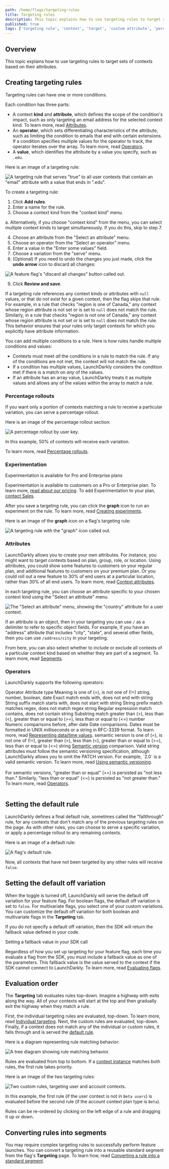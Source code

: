 ```yaml
---
path: /home/flags/targeting-rules
title: Targeting rules
description: This topic explains how to use targeting rules to target sets of contexts based on their attributes.
published: true
tags: ['targeting rule', 'context', 'target', 'custom attribute', 'percentage rollout', 'user']
---
```


## Overview

This topic explains how to use targeting rules to target sets of contexts based on their attributes.

## Creating targeting rules

Targeting rules can have one or more conditions.

Each condition has three parts:
- A context **kind** and **attribute**, which defines the scope of the condition's impact, such as only targeting an email address for the selected context kind. To learn more, read [Attributes](#attributes).
- An **operator**, which sets differentiating characteristics of the attribute, such as limiting the condition to emails that end with certain extensions. If a condition specifies multiple values for the operator to track, the operator iterates over the array. To learn more, read [Operators](#operators).
- A **value**, which identifies the attribute by a value you specify, such as `.edu`.

Here is an image of a targeting rule:

![A targeting rule that serves "true" to all user contexts that contain an "email" attribute with a value that ends in ".edu".](flag-targeting-rule.png)

To create a targeting rule:

1. Click **Add rules**.
2. Enter a name for the rule.
3. Choose a context kind from the "context kind" menu.

  a. Alternatively, if you choose "context kind" from the menu, you can select multiple context kinds to target simultaneously. If you do this, skip to step 7.

4. Choose an attribute from the "Select an attribute" menu.
5. Choose an operator from the "Select an operator" menu.
6. Enter a value in the "Enter some values" field.
7. Choose a variation from the "serve" menu.
8. (Optional) If you need to undo the changes you just made, click the **undo arrow** icon to discard all changes:

  ![A feature flag's "discard all changes" button called out.](flag-targeting-discard-changes.png)

9. Click **Review and save**.

If a targeting rule references any context kinds or attributes with `null` values, or that do not exist for a given context, then the flag skips that rule. For example, in a rule that checks "region is one of Canada," any context whose region attribute is not set or is set to `null` does not match the rule. Similarly, in a rule that checks "region is not one of Canada," any context whose region attribute is not set or is set to `null` does not match the rule. This behavior ensures that your rules only target contexts for which you explicitly have attribute information.

You can add multiple conditions to a rule. Here is how rules handle multiple conditions and values:

- Contexts must meet *all* the conditions in a rule to match the rule. If any of the conditions are not met, the context will not match the rule.
- If a condition has multiple values, LaunchDarkly considers the condition met if there is a match on *any* of the values.
- If an attribute has an array value, LaunchDarkly treats it as multiple values and allows any of the values within the array to match a rule.

### Percentage rollouts

If you want only a portion of contexts matching a rule to receive a particular variation, you can serve a percentage rollout.

Here is an image of the percentage rollout section:

![A percentage rollout by user key.](flag-rules-percentage-fifty.png)

In this example, 50% of contexts will receive each variation.

To learn more, read [Percentage rollouts](/home/flags/rollouts).

### Experimentation

<Callout intent="primary">
<CalloutTitle>Experimentation is available for Pro and Enterprise plans</CalloutTitle>
<CalloutDescription>

Experimentation is available to customers on a Pro or Enterprise plan. To learn more, [read about our pricing](https://launchdarkly.com/pricing/). To add Experimentation to your plan, [contact Sales](https://launchdarkly.com/contact-sales/).

</CalloutDescription>
</Callout>

After you save a targeting rule, you can click the **graph** icon to run an experiment on the rule. To learn more, read [Creating experiments](/home/creating-experiments).

Here is an image of the **graph** icon on a flag's targeting rule:

![A targeting rule with the "graph" icon called out.](flag-rules-percentage-fifty-callout.png)

### Attributes

LaunchDarkly allows you to create your own attributes. For instance, you might want to target contexts based on plan, group, role, or location. Using attributes, you could show some features to customers on your regular plan, and additional features to customers on your premium plan. Or you could roll out a new feature to 30% of end users at a particular location, rather than 30% of all end users. To learn more, read [Context attributes](/home/contexts/attributes).

In each targeting rule, you can choose an attribute specific to your chosen context kind using the "Select an attribute" menu.

![The "Select an attribute" menu, showing the "country" attribute for a user context.](targeting-attribute-dropdown.png)

If an attribute is an object, then in your targeting you can use `/` as a delimiter to refer to specific object fields. For example, if you have an "address" attribute that includes "city", "state", and several other fields, then you can use `/address/city` in your targeting.

From here, you can also select whether to include or exclude all contexts of a particular context kind based on whether they are part of a segment. To learn more, read [Segments](/home/contexts/segments).

### Operators

LaunchDarkly supports the following operators:

<Table>
  <TableHeader>
    <TableHeadCell>Operator</TableHeadCell>
    <TableHeadCell>Attribute type</TableHeadCell>
    <TableHeadCell>Meaning</TableHeadCell>
  </TableHeader>
  <TableBody>
    <TableRow>
      <TableCell>is one of (=), is not one of (!=)</TableCell>
      <TableCell>string, number, boolean, date</TableCell>
      <TableCell>Exact match</TableCell>
    </TableRow>
    <TableRow>
      <TableCell>ends with, does not end with</TableCell>
      <TableCell>string</TableCell>
      <TableCell>String suffix match</TableCell>
    </TableRow>
    <TableRow>
      <TableCell>starts with, does not start with</TableCell>
      <TableCell>string</TableCell>
      <TableCell>String prefix match</TableCell>
    </TableRow>
    <TableRow>
      <TableCell>matches regex, does not match regex</TableCell>
      <TableCell>string</TableCell>
      <TableCell>Regular expression match</TableCell>
    </TableRow>
    <TableRow>
      <TableCell>contains, does not contain</TableCell>
      <TableCell>string</TableCell>
      <TableCell>Substring match</TableCell>
    </TableRow>
    <TableRow>
      <TableCell>greater than (&gt;), less than (&lt;), greater than or equal to (&gt;=), less than or equal to (&lt;=)</TableCell>
      <TableCell>number</TableCell>
      <TableCell>Numeric comparisons</TableCell>
    </TableRow>
    <TableRow>
      <TableCell>before, after</TableCell>
      <TableCell>date</TableCell>
      <TableCell>Date comparisons. Dates must be formatted in UNIX milliseconds or a string in RFC-3339 format. To learn more, read <a href="/sdk/concepts/flag-types#representing-datetime-values">Representing data/time values</a>.</TableCell>
    </TableRow>
    <TableRow>
      <TableCell>semantic version is one of (=), is not one of (!=), greater than (&gt;), less than (&lt;), greater than or equal to (&gt;=), less than or equal to (&lt;=)</TableCell>
      <TableCell>string</TableCell>
      <TableCell>
        <a href="https://semver.org/">Semantic version</a> comparison. Valid string attributes must follow the semantic versioning specification, although LaunchDarkly allows you to omit the PATCH version. For example, `2.0` is a valid semantic version. To learn more, read <a href="/sdk/concepts/flag-types#using-semantic-versions">Using semantic versioning</a>.<br/><br/> For semantic versions, "greater than or equal" (&gt;=) is persisted as "not less than." Similarly, "less than or equal" (&lt;=) is persisted as "not greater than." To learn more, read <a href="/sdk/concepts/flag-evaluation-rules#operators">Operators</a>.
      </TableCell>
    </TableRow>
  </TableBody>
</Table>

## Setting the default rule

LaunchDarkly defines a final default rule, sometimes called the "fallthrough" rule, for any contexts that don't match any of the previous targeting rules on the page. As with other rules, you can choose to serve a specific variation, or apply a percentage rollout to any remaining contexts.

Here is an image of a default rule:

![A flag's default rule.](flag-rules-default.png)

Now, all contexts that have not been targeted by any other rules will receive `false`.

## Setting the default off variation

When the toggle is turned off, LaunchDarkly will serve the default off variation for your feature flag. For boolean flags, the default off variation is set to `false`. For multivariate flags, you select one of your custom variations. You can customize the default off variation for both boolean and multivariate flags in the **Targeting** tab.

If you do not specify a default off variation, then the SDK will return the fallback value defined in your code.

<Callout intent="info">
<CalloutTitle>Setting a fallback value in your SDK call</CalloutTitle>
<CalloutDescription>

Regardless of how you set up targeting for your feature flag, each time you evaluate a flag from the SDK, you must include a fallback value as one of the parameters. This fallback value is the value served to the context if the SDK cannot connect to LaunchDarkly. To learn more, read [Evaluating flags](/sdk/features/evaluating).

</CalloutDescription>
</Callout>

## Evaluation order

The **Targeting** tab evaluates rules top-down. Imagine a highway with exits along the way. All of your contexts will start at the top and then gradually exit the highway when they match a rule.

First, the individual targeting rules are evaluated, top-down. To learn more, read [Individual targeting](/home/flags/individual-targeting). Next, the custom rules are evaluated, top-down. Finally, if a context does not match any of the individual or custom rules, it falls through and is served the [default rule](#setting-the-default-rule).

Here is a diagram representing rule matching behavior:

![A tree diagram showing rule matching behavior.](flag-targeting-diagram.png)

Rules are evaluated from top to bottom. If a [context instance](/home/contexts#understanding-context-instances) matches both rules, the first rule takes priority.

Here is an image of the two targeting rules:

![Two custom rules, targeting user and account contexts.](flag-targeting-multiple-groups.png)

In this example, the first rule (if the user context is not in `Beta users`) is evaluated before the second rule (if the account context plan type is `Beta`).

Rules can be re-ordered by clicking on the left edge of a rule and dragging it up or down.

## Converting rules into segments

You may require complex targeting rules to successfully perform feature launches. You can convert a targeting rule into a reusable standard segment from the flag's **Targeting** page. To learn how, read [Converting a rule into a standard segment](/home/contexts/segments#converting-a-rule-into-a-standard-segment).
